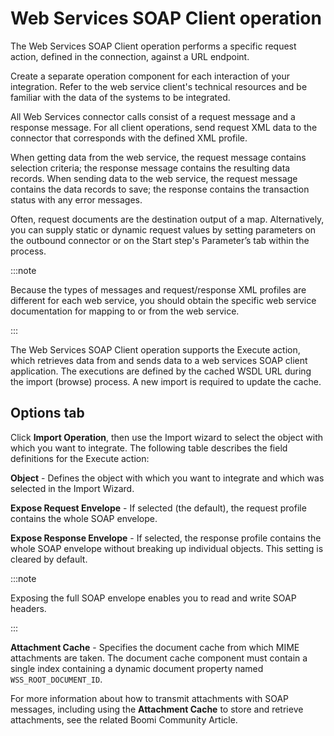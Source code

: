 
# Web Services SOAP Client operation 

<head>
  <meta name="guidename" content="Integration"/>
  <meta name="context" content="GUID-7e0bf453-11ea-4bbd-bc69-150e678b4529"/>
</head>


The Web Services SOAP Client operation performs a specific request action, defined in the connection, against a URL endpoint.

Create a separate operation component for each interaction of your integration. Refer to the web service client's technical resources and be familiar with the data of the systems to be integrated.

All Web Services connector calls consist of a request message and a response message. For all client operations, send request XML data to the connector that corresponds with the defined XML profile.

When getting data from the web service, the request message contains selection criteria; the response message contains the resulting data records. When sending data to the web service, the request message contains the data records to save; the response contains the transaction status with any error messages.

Often, request documents are the destination output of a map. Alternatively, you can supply static or dynamic request values by setting parameters on the outbound connector or on the Start step's Parameter’s tab within the process.


:::note

Because the types of messages and request/response XML profiles are different for each web service, you should obtain the specific web service documentation for mapping to or from the web service.

:::

The Web Services SOAP Client operation supports the Execute action, which retrieves data from and sends data to a web services SOAP client application. The executions are defined by the cached WSDL URL during the import \(browse\) process. A new import is required to update the cache.

## Options tab 

Click **Import Operation**, then use the Import wizard to select the object with which you want to integrate. The following table describes the field definitions for the Execute action:

**Object** - 
Defines the object with which you want to integrate and which was selected in the Import Wizard.


<TrackingDir />


<ReturnErrRes />

**Expose Request Envelope** - 
If selected \(the default\), the request profile contains the whole SOAP envelope.

**Expose Response Envelope** - 
If selected, the response profile contains the whole SOAP envelope without breaking up individual objects. This setting is cleared by default.


:::note

Exposing the full SOAP envelope enables you to read and write SOAP headers.

:::

**Attachment Cache** - 
Specifies the document cache from which MIME attachments are taken. The document cache component must contain a single index containing a dynamic document property named `WSS_ROOT_DOCUMENT_ID`.

For more information about how to transmit attachments with SOAP messages, including using the **Attachment Cache** to store and retrieve attachments, see the related Boomi Community Article.

<OperationEnd />